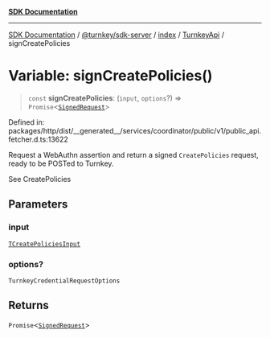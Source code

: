 [**SDK Documentation**](../../../../../../README.mdx)

***

[SDK Documentation](../../../../../../packages.mdx) / [@turnkey/sdk-server](../../../../README.mdx) / [index](../../../README.mdx) / [TurnkeyApi](../README.mdx) / signCreatePolicies

# Variable: signCreatePolicies()

> `const` **signCreatePolicies**: (`input`, `options`?) => `Promise`\<[`SignedRequest`](../../../../../http/index/type-aliases/SignedRequest.mdx)\>

Defined in: packages/http/dist/\_\_generated\_\_/services/coordinator/public/v1/public\_api.fetcher.d.ts:13622

Request a WebAuthn assertion and return a signed `CreatePolicies` request, ready to be POSTed to Turnkey.

See CreatePolicies

## Parameters

### input

[`TCreatePoliciesInput`](../type-aliases/TCreatePoliciesInput.mdx)

### options?

`TurnkeyCredentialRequestOptions`

## Returns

`Promise`\<[`SignedRequest`](../../../../../http/index/type-aliases/SignedRequest.mdx)\>
